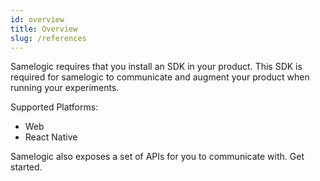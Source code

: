 ```yaml
---
id: overview
title: Overview
slug: /references
---
```


Samelogic requires that you install an SDK in your product. This SDK is required for samelogic to communicate and augment your product when running your
experiments.

Supported Platforms:

- Web
- React Native

Samelogic also exposes a set of APIs for you to communicate with. Get started.
